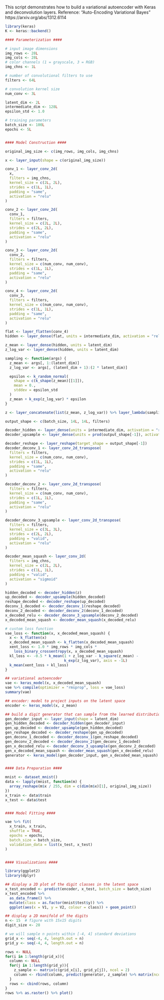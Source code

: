 This script demonstrates how to build a variational autoencoder with Keras
and deconvolution layers.
Reference: "Auto-Encoding Variational Bayes" https://arxiv.org/abs/1312.6114

```r
library(keras)
K <- keras::backend()

#### Parameterization ####

# input image dimensions
img_rows <- 28L
img_cols <- 28L
# color channels (1 = grayscale, 3 = RGB)
img_chns <- 1L

# number of convolutional filters to use
filters <- 64L

# convolution kernel size
num_conv <- 3L

latent_dim <- 2L
intermediate_dim <- 128L
epsilon_std <- 1.0

# training parameters
batch_size <- 100L
epochs <- 5L


#### Model Construction ####

original_img_size <- c(img_rows, img_cols, img_chns)

x <- layer_input(shape = c(original_img_size))

conv_1 <- layer_conv_2d(
  x,
  filters = img_chns,
  kernel_size = c(2L, 2L),
  strides = c(1L, 1L),
  padding = "same",
  activation = "relu"
)

conv_2 <- layer_conv_2d(
  conv_1,
  filters = filters,
  kernel_size = c(2L, 2L),
  strides = c(2L, 2L),
  padding = "same",
  activation = "relu"
)

conv_3 <- layer_conv_2d(
  conv_2,
  filters = filters,
  kernel_size = c(num_conv, num_conv),
  strides = c(1L, 1L),
  padding = "same",
  activation = "relu"
)

conv_4 <- layer_conv_2d(
  conv_3,
  filters = filters,
  kernel_size = c(num_conv, num_conv),
  strides = c(1L, 1L),
  padding = "same",
  activation = "relu"
)

flat <- layer_flatten(conv_4)
hidden <- layer_dense(flat, units = intermediate_dim, activation = "relu")

z_mean <- layer_dense(hidden, units = latent_dim)
z_log_var <- layer_dense(hidden, units = latent_dim)

sampling <- function(args) {
  z_mean <- args[, 1:(latent_dim)]
  z_log_var <- args[, (latent_dim + 1):(2 * latent_dim)]

  epsilon <- k_random_normal(
    shape = c(k_shape(z_mean)[[1]]),
    mean = 0.,
    stddev = epsilon_std
  )
  z_mean + k_exp(z_log_var) * epsilon
}

z <- layer_concatenate(list(z_mean, z_log_var)) %>% layer_lambda(sampling)

output_shape <- c(batch_size, 14L, 14L, filters)

decoder_hidden <- layer_dense(units = intermediate_dim, activation = "relu")
decoder_upsample <- layer_dense(units = prod(output_shape[-1]), activation = "relu")

decoder_reshape <- layer_reshape(target_shape = output_shape[-1])
decoder_deconv_1 <- layer_conv_2d_transpose(
  filters = filters,
  kernel_size = c(num_conv, num_conv),
  strides = c(1L, 1L),
  padding = "same",
  activation = "relu"
)

decoder_deconv_2 <- layer_conv_2d_transpose(
  filters = filters,
  kernel_size = c(num_conv, num_conv),
  strides = c(1L, 1L),
  padding = "same",
  activation = "relu"
)

decoder_deconv_3_upsample <- layer_conv_2d_transpose(
  filters = filters,
  kernel_size = c(3L, 3L),
  strides = c(2L, 2L),
  padding = "valid",
  activation = "relu"
)

decoder_mean_squash <- layer_conv_2d(
  filters = img_chns,
  kernel_size = c(2L, 2L),
  strides = c(1L, 1L),
  padding = "valid",
  activation = "sigmoid"
)

hidden_decoded <- decoder_hidden(z)
up_decoded <- decoder_upsample(hidden_decoded)
reshape_decoded <- decoder_reshape(up_decoded)
deconv_1_decoded <- decoder_deconv_1(reshape_decoded)
deconv_2_decoded <- decoder_deconv_2(deconv_1_decoded)
x_decoded_relu <- decoder_deconv_3_upsample(deconv_2_decoded)
x_decoded_mean_squash <- decoder_mean_squash(x_decoded_relu)

# custom loss function
vae_loss <- function(x, x_decoded_mean_squash) {
  x <- k_flatten(x)
  x_decoded_mean_squash <- k_flatten(x_decoded_mean_squash)
  xent_loss <- 1.0 * img_rows * img_cols *
    loss_binary_crossentropy(x, x_decoded_mean_squash)
  kl_loss <- -0.5 * k_mean(1 + z_log_var - k_square(z_mean) -
                           k_exp(z_log_var), axis = -1L)
  k_mean(xent_loss + kl_loss)
}

## variational autoencoder
vae <- keras_model(x, x_decoded_mean_squash)
vae %>% compile(optimizer = "rmsprop", loss = vae_loss)
summary(vae)

## encoder: model to project inputs on the latent space
encoder <- keras_model(x, z_mean)

## build a digit generator that can sample from the learned distribution
gen_decoder_input <- layer_input(shape = latent_dim)
gen_hidden_decoded <- decoder_hidden(gen_decoder_input)
gen_up_decoded <- decoder_upsample(gen_hidden_decoded)
gen_reshape_decoded <- decoder_reshape(gen_up_decoded)
gen_deconv_1_decoded <- decoder_deconv_1(gen_reshape_decoded)
gen_deconv_2_decoded <- decoder_deconv_2(gen_deconv_1_decoded)
gen_x_decoded_relu <- decoder_deconv_3_upsample(gen_deconv_2_decoded)
gen_x_decoded_mean_squash <- decoder_mean_squash(gen_x_decoded_relu)
generator <- keras_model(gen_decoder_input, gen_x_decoded_mean_squash)


#### Data Preparation ####

mnist <- dataset_mnist()
data <- lapply(mnist, function(m) {
  array_reshape(m$x / 255, dim = c(dim(m$x)[1], original_img_size))
})
x_train <- data$train
x_test <- data$test


#### Model Fitting ####

vae %>% fit(
  x_train, x_train,
  shuffle = TRUE,
  epochs = epochs,
  batch_size = batch_size,
  validation_data = list(x_test, x_test)
)


#### Visualizations ####

library(ggplot2)
library(dplyr)

## display a 2D plot of the digit classes in the latent space
x_test_encoded <- predict(encoder, x_test, batch_size = batch_size)
x_test_encoded %>%
  as_data_frame() %>%
  mutate(class = as.factor(mnist$test$y)) %>%
  ggplot(aes(x = V1, y = V2, colour = class)) + geom_point()

## display a 2D manifold of the digits
n <- 15  # figure with 15x15 digits
digit_size <- 28

# we will sample n points within [-4, 4] standard deviations
grid_x <- seq(-4, 4, length.out = n)
grid_y <- seq(-4, 4, length.out = n)

rows <- NULL
for(i in 1:length(grid_x)){
  column <- NULL
  for(j in 1:length(grid_y)){
    z_sample <- matrix(c(grid_x[i], grid_y[j]), ncol = 2)
    column <- rbind(column, predict(generator, z_sample) %>% matrix(ncol = digit_size))
  }
  rows <- cbind(rows, column)
}
rows %>% as.raster() %>% plot()
```

